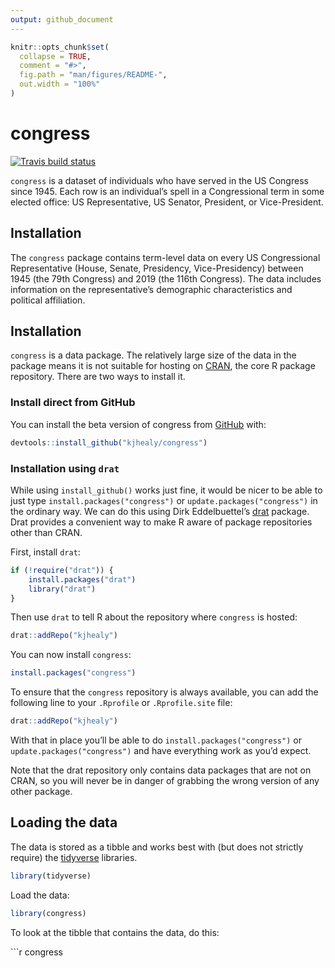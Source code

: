 ```yaml
---
output: github_document
---
```


<!-- README.md is generated from README.Rmd. Please edit that file -->

```r
knitr::opts_chunk$set(
  collapse = TRUE,
  comment = "#>",
  fig.path = "man/figures/README-",
  out.width = "100%"
)
```

# congress

<!-- badges: start -->
[![Travis build status](https://travis-ci.com/kjhealy/congress.svg?branch=master)](https://travis-ci.com/kjhealy/congress)
<!-- badges: end -->

`congress` is a dataset of individuals who have served in the US Congress since 1945. Each row is an individual's spell in a Congressional term in some elected office: US Representative, US Senator, President, or Vice-President.

## Installation


The `congress` package contains term-level data on every US Congressional Representative (House, Senate, Presidency, Vice-Presidency) between 1945 (the 79th Congress) and 2019 (the 116th Congress). The data includes information on the representative's demographic characteristics and political affiliation.


## Installation

`congress` is a data package. The relatively large size of the data in the package means it is not suitable for hosting on [CRAN](https://cran.r-project.org/), the core R package repository. There are two ways to install it.

### Install direct from GitHub

You can install the beta version of congress from [GitHub](https://github.com/kjhealy/congress) with:

``` r
devtools::install_github("kjhealy/congress")
```

### Installation using `drat`

While using `install_github()` works just fine, it would be nicer to be able to just type `install.packages("congress")` or `update.packages("congress")` in the ordinary way. We can do this using Dirk Eddelbuettel's [drat](http://eddelbuettel.github.io/drat/DratForPackageUsers.html) package. Drat provides a convenient way to make R aware of package repositories other than CRAN.

First, install `drat`:

```r
if (!require("drat")) {
    install.packages("drat")
    library("drat")
}
```

Then use `drat` to tell R about the repository where `congress` is hosted:

```r
drat::addRepo("kjhealy")
```

You can now install `congress`:

```r
install.packages("congress")
```

To ensure that the `congress` repository is always available, you can add the following line to your `.Rprofile` or `.Rprofile.site` file:

```r
drat::addRepo("kjhealy")
```

With that in place you'll be able to do `install.packages("congress")` or `update.packages("congress")` and have everything work as you'd expect. 

Note that the drat repository only contains data packages that are not on CRAN, so you will never be in danger of grabbing the wrong version of any other package.


## Loading the data

The data is stored as a tibble and works best with (but does not strictly require) the [tidyverse](http://tidyverse.org/) libraries.

```r
library(tidyverse)
```

Load the data:

```r
library(congress)
```

To look at the tibble that contains the data, do this:

```r
congress
